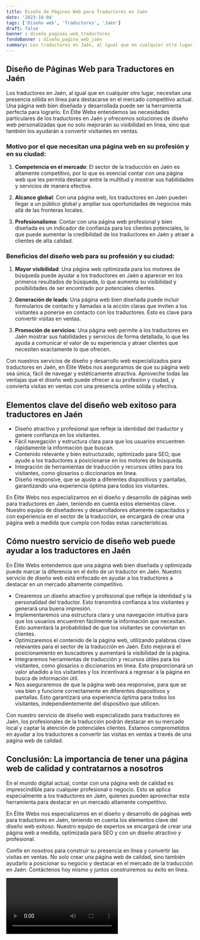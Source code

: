 ```yaml
---
title: Diseño de Páginas Web para Traductores en Jaén
date: '2023-10-04'
tags: ['Diseño web', 'Traductores', 'Jaén']
draft: false
banner : diseño_paginas_web_traductores
fondoBanner : diseño_pagina_web_jaén
summary: Los traductores en Jaén, al igual que en cualquier otro lugar, necesitan una presencia sólida en línea para destacarse en el mercado competitivo actual. Una página web bien diseñada y desarrollada puede ser la herramienta perfecta para lograrlo. En Élite Webs entendemos las necesidades particulares de los traductores en Jaén y ofrecemos soluciones de diseño web personalizadas que no solo mejorarán su visibilidad en línea, sino que también los ayudarán a convertir visitantes en ventas.
---
```


## Diseño de Páginas Web para Traductores en Jaén

Los traductores en Jaén, al igual que en cualquier otro lugar, necesitan una presencia sólida en línea para destacarse en el mercado competitivo actual. Una página web bien diseñada y desarrollada puede ser la herramienta perfecta para lograrlo. En Élite Webs entendemos las necesidades particulares de los traductores en Jaén y ofrecemos soluciones de diseño web personalizadas que no solo mejorarán su visibilidad en línea, sino que también los ayudarán a convertir visitantes en ventas.

### Motivo por el que necesitan una página web en su profesión y en su ciudad:

1. **Competencia en el mercado**: El sector de la traducción en Jaén es altamente competitivo, por lo que es esencial contar con una página web que les permita destacar entre la multitud y mostrar sus habilidades y servicios de manera efectiva.

2. **Alcance global**: Con una página web, los traductores en Jaén pueden llegar a un público global y ampliar sus oportunidades de negocios más allá de las fronteras locales.

3. **Profesionalismo**: Contar con una página web profesional y bien diseñada es un indicador de confianza para los clientes potenciales, lo que puede aumentar la credibilidad de los traductores en Jaén y atraer a clientes de alta calidad.

### Beneficios del diseño web para su profesión y su ciudad:

1. **Mayor visibilidad**: Una página web optimizada para los motores de búsqueda puede ayudar a los traductores en Jaén a aparecer en los primeros resultados de búsqueda, lo que aumenta su visibilidad y posibilidades de ser encontrado por potenciales clientes.

2. **Generación de leads**: Una página web bien diseñada puede incluir formularios de contacto y llamadas a la acción claras que inviten a los visitantes a ponerse en contacto con los traductores. Esto es clave para convertir visitas en ventas.

3. **Promoción de servicios**: Una página web permite a los traductores en Jaén mostrar sus habilidades y servicios de forma detallada, lo que les ayuda a comunicar el valor de su experiencia y atraer clientes que necesiten exactamente lo que ofrecen.

Con nuestros servicios de diseño y desarrollo web especializados para traductores en Jaén, en Élite Webs nos aseguramos de que su página web sea única, fácil de navegar y estéticamente atractiva. Aproveche todas las ventajas que el diseño web puede ofrecer a su profesión y ciudad, y convierta visitas en ventas con una presencia online sólida y efectiva.

<GifSeo />

<Cta />

## Elementos clave del diseño web exitoso para traductores en Jaén

- Diseño atractivo y profesional que refleje la identidad del traductor y genere confianza en los visitantes.
- Fácil navegación y estructura clara para que los usuarios encuentren rápidamente la información que buscan.
- Contenido relevante y bien estructurado, optimizado para SEO, que ayude a los traductores a posicionarse en los motores de búsqueda.
- Integración de herramientas de traducción y recursos útiles para los visitantes, como glosarios o diccionarios en línea.
- Diseño responsive, que se ajuste a diferentes dispositivos y pantallas, garantizando una experiencia óptima para todos los visitantes.

En Élite Webs nos especializamos en el diseño y desarrollo de páginas web para traductores en Jaén, teniendo en cuenta estos elementos clave. Nuestro equipo de diseñadores y desarrolladores altamente capacitados y con experiencia en el sector de la traducción, se encargará de crear una página web a medida que cumpla con todas estas características.

## Cómo nuestro servicio de diseño web puede ayudar a los traductores en Jaén

En Élite Webs entendemos que una página web bien diseñada y optimizada puede marcar la diferencia en el éxito de un traductor en Jaén. Nuestro servicio de diseño web está enfocado en ayudar a los traductores a destacar en un mercado altamente competitivo.

- Crearemos un diseño atractivo y profesional que refleje la identidad y la personalidad del traductor. Esto transmitirá confianza a los visitantes y generará una buena impresión.
- Implementaremos una estructura clara y una navegación intuitiva para que los usuarios encuentren fácilmente la información que necesitan. Esto aumentará la probabilidad de que los visitantes se conviertan en clientes.
- Optimizaremos el contenido de la página web, utilizando palabras clave relevantes para el sector de la traducción en Jaén. Esto mejorará el posicionamiento en buscadores y aumentará la visibilidad de la página.
- Integraremos herramientas de traducción y recursos útiles para los visitantes, como glosarios o diccionarios en línea. Esto proporcionará un valor añadido a los visitantes y los incentivará a regresar a la página en busca de información útil.
- Nos aseguraremos de que la página web sea responsive, para que se vea bien y funcione correctamente en diferentes dispositivos y pantallas. Esto garantizará una experiencia óptima para todos los visitantes, independientemente del dispositivo que utilicen.

Con nuestro servicio de diseño web especializado para traductores en Jaén, los profesionales de la traducción podrán destacar en su mercado local y captar la atención de potenciales clientes. Estamos comprometidos en ayudar a los traductores a convertir las visitas en ventas a través de una página web de calidad.

## Conclusión: La importancia de tener una página web de calidad y contratarnos a nosotros

En el mundo digital actual, contar con una página web de calidad es imprescindible para cualquier profesional o negocio. Esto se aplica especialmente a los traductores en Jaén, quienes pueden aprovechar esta herramienta para destacar en un mercado altamente competitivo.

En Élite Webs nos especializamos en el diseño y desarrollo de páginas web para traductores en Jaén, teniendo en cuenta los elementos clave del diseño web exitoso. Nuestro equipo de expertos se encargará de crear una página web a medida, optimizada para SEO y con un diseño atractivo y profesional.

Confíe en nosotros para construir su presencia en línea y convertir las visitas en ventas. No solo crear una página web de calidad, sino también ayudarlo a posicionar su negocio y destacar en el mercado de la traducción en Jaén. Contáctenos hoy mismo y juntos construiremos su éxito en línea.

<Video />

<CtaBot job='Traductores' city='Jaén'/>

<Gmaps query='Jaén+españa+maps' />